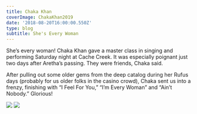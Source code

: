 ---
title: Chaka Khan
coverImage: ChakaKhan2019
date: '2018-08-20T16:00:00.550Z'
type: blog
subtitle: She's Every Woman
---

She’s every woman! Chaka Khan gave a master class in singing and performing Saturday night at Cache Creek. It was especially poignant just two days after Aretha’s passing. They were friends, Chaka said. 

After pulling out some older gems from the deep catalog during her Rufus days (probably for us older folks in the casino crowd), Chaka sent us into a frenzy, finishing with “I Feel For You,” “I’m  Every Woman” and “Ain’t Nobody.” Glorious!

<Image src="ChakaKhan1Live2019"  />

<Image src="ChakaKhan2Live2019"  />

